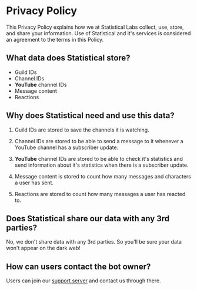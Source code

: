 # Privacy Policy

This Privacy Policy explains how we at Statistical Labs collect, use, store, and share your information. Use of Statistical and it's services is considered an agreement to the terms in this Policy.

## What data does Statistical store?

- Guild IDs
- Channel IDs
- **YouTube** channel IDs
- Message content
- Reactions

## Why does Statistical need and use this data?

1. Guild IDs are stored to save the channels it is watching.

2. Channel IDs are stored to be able to send a message to it whenever a YouTube channel has a subscriber update.

3. **YouTube** channel IDs are stored to be able to check it's statistics and send information about it's statistics when there is a subscriber update.

4. Message content is stored to count how many messages and characters a user has sent.

5. Reactions are stored to count how many messages a user has reacted to.

## Does Statistical share our data with any 3rd parties?

No, we don't share data with any 3rd parties. So you'll be sure your data won't appear on the dark web!

## How can users contact the bot owner?

Users can join our [support server](/discord) and contact us through there.
